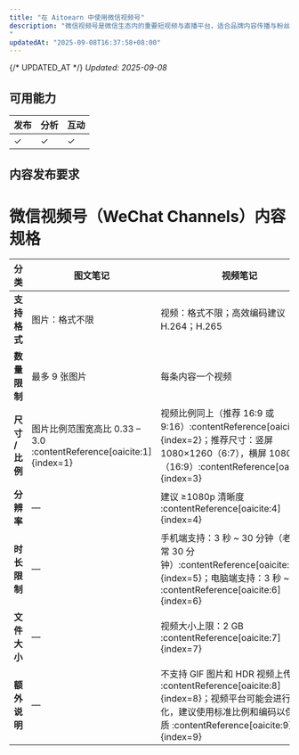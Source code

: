 ```yaml
---
title: "在 Aitoearn 中使用微信视频号"
description: "微信视频号是微信生态内的重要短视频与直播平台，适合品牌内容传播与粉丝运营。通过 Aitoearn，您可以高效完成内容创作、排期发布与数据分析。
"
updatedAt: "2025-09-08T16:37:58+08:00"
---
```

{/* UPDATED_AT */}
_Updated: 2025-09-08_

## 可用能力
| **发布** | **分析** | **互动** |
| ------------ | ------------ | -------- |
| ✓       | ✓       |     ✓     |

## 内容发布要求

# 微信视频号（WeChat Channels）内容规格

| 分类         | 图文笔记                             | 视频笔记                                                                                         |
|--------------|--------------------------------------|--------------------------------------------------------------------------------------------------|
| **支持格式**   | 图片：格式不限                         | 视频：格式不限；高效编码建议 H.264；H.265  |
| **数量限制**   | 最多 9 张图片                         | 每条内容一个视频                                                                                  |
| **尺寸 / 比例** | 图片比例范围宽高比 0.33 – 3.0 :contentReference[oaicite:1]{index=1} | 视频比例同上（推荐 16:9 或 9:16）:contentReference[oaicite:2]{index=2}；推荐尺寸：竖屏 1080×1260（6:7），横屏 1080×608（16:9）:contentReference[oaicite:3]{index=3} |
| **分辨率**     | —                                  | 建议 ≥1080p 清晰度 :contentReference[oaicite:4]{index=4}                                                   |
| **时长限制**   | —                                  | 手机端支持：3 秒 ~ 30 分钟（老设备通常 30 分钟）:contentReference[oaicite:5]{index=5}；电脑端支持：3 秒 ~ 2 小时 :contentReference[oaicite:6]{index=6} |
| **文件大小**   | —                                  | 视频大小上限：2 GB :contentReference[oaicite:7]{index=7}                                       |
| **额外说明**   | —                                  | 不支持 GIF 图片和 HDR 视频上传 :contentReference[oaicite:8]{index=8}；视频平台可能会进行压缩优化，建议使用标准比例和编码以保持画质 :contentReference[oaicite:9]{index=9} |

